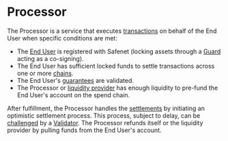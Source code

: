 # Processor

The Processor is a service that executes [transactions](../safenet-transaction.mdx) on behalf of the End User when specific conditions are met:

* The [End User](./end-user.mdx) is registered with Safenet (locking assets through a [Guard](../protocol/guard.mdx) acting as a co-signing).
* The End User has sufficient locked funds to settle transactions across one or more [chains](../chains.mdx).
* The End User's [guarantees](../concepts/guarantee.mdx) are validated.
* The Processor or [liquidity provider](./liquidity-provider.mdx) has enough liquidity to pre-fund the End User's account on the spend chain.

After fulfillment, the Processor handles the [settlements](../concepts/settlement.mdx) by initiating an optimistic settlement process. 
This process, subject to delay, can be [challenged](../concepts/challenge.mdx) by a [Validator](./validator.mdx). 
The Processor refunds itself or the liquidity provider by pulling funds from the End User's account.